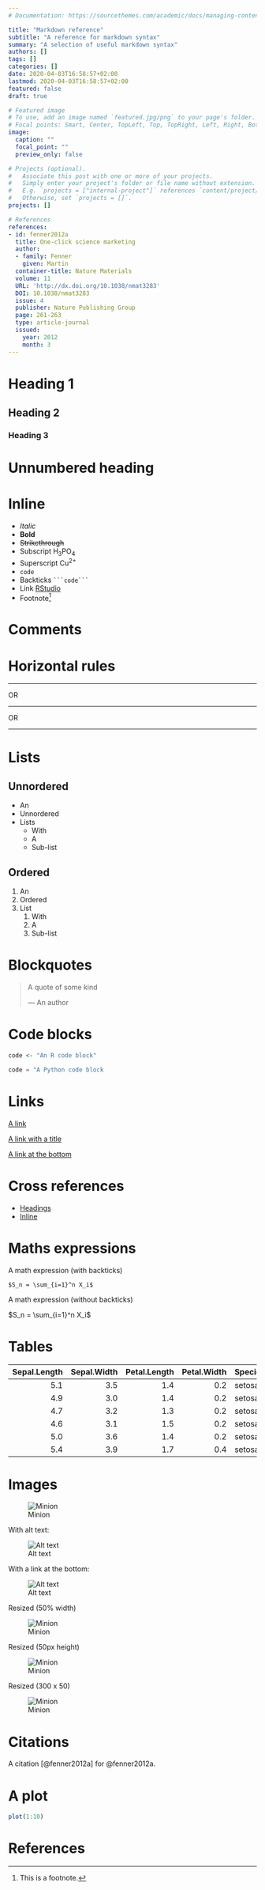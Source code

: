 ```yaml
---
# Documentation: https://sourcethemes.com/academic/docs/managing-content/

title: "Markdown reference"
subtitle: "A reference for markdown syntax"
summary: "A selection of useful markdown syntax"
authors: []
tags: []
categories: []
date: 2020-04-03T16:58:57+02:00
lastmod: 2020-04-03T16:58:57+02:00
featured: false
draft: true

# Featured image
# To use, add an image named `featured.jpg/png` to your page's folder.
# Focal points: Smart, Center, TopLeft, Top, TopRight, Left, Right, BottomLeft, Bottom, BottomRight.
image:
  caption: ""
  focal_point: ""
  preview_only: false

# Projects (optional).
#   Associate this post with one or more of your projects.
#   Simply enter your project's folder or file name without extension.
#   E.g. `projects = ["internal-project"]` references `content/project/deep-learning/index.md`.
#   Otherwise, set `projects = []`.
projects: []

# References
references:
- id: fenner2012a
  title: One-click science marketing
  author:
  - family: Fenner
    given: Martin
  container-title: Nature Materials
  volume: 11
  URL: 'http://dx.doi.org/10.1038/nmat3283'
  DOI: 10.1038/nmat3283
  issue: 4
  publisher: Nature Publishing Group
  page: 261-263
  type: article-journal
  issued:
    year: 2012
    month: 3
---
```




# Heading 1

## Heading 2

### Heading 3

# Unnumbered heading {-}

# Inline

* _Italic_
* **Bold**
* ~~Strikethrough~~
* Subscript H~3~PO~4~
* Superscript Cu^2+^
* `code`
* Backticks ```` ```code``` ````
* Link [RStudio](https://www.rstudio.com)
* Footnote^[This is a footnote.]

# Comments

<!-- There is a comment here -->

# Horizontal rules

___

OR

---

OR

***

# Lists

## Unnordered

* An
* Unnordered
* Lists
    * With
    * A
    * Sub-list

## Ordered

1. An
2. Ordered
3. List
    1. With
    2. A
    3. Sub-list

# Blockquotes

> A quote of some kind
>
> --- An author

# Code blocks

```r
code <- "An R code block"
```

```python
code = "A Python code block
```

# Links

[A link](http://a.link.com)

[A link with a title](http://a.link.com "A link!")

[A link at the bottom][link]

# Cross references

* [Headings](#headings)
* [Inline](#Inline)

# Maths expressions

A math expression (with backticks)

`$S_n = \sum_{i=1}^n X_i$`

A math expression (without backticks)

$S_n = \sum_{i=1}^n X_i$

# Tables

| Sepal.Length| Sepal.Width| Petal.Length| Petal.Width|Species |
|------------:|-----------:|------------:|-----------:|:-------|
|          5.1|         3.5|          1.4|         0.2|setosa  |
|          4.9|         3.0|          1.4|         0.2|setosa  |
|          4.7|         3.2|          1.3|         0.2|setosa  |
|          4.6|         3.1|          1.5|         0.2|setosa  |
|          5.0|         3.6|          1.4|         0.2|setosa  |
|          5.4|         3.9|          1.7|         0.4|setosa  |

# Images

![Minion](https://octodex.github.com/images/minion.png)

With alt text:

![Alt text](https://octodex.github.com/images/stormtroopocat.jpg "The Stormtroopocat")

With a link at the bottom:

![Alt text][dojocat]

Resized (50% width)

![Minion](https://octodex.github.com/images/minion.png?width=50pc)

Resized (50px height)

![Minion](https://octodex.github.com/images/minion.png?height=50px)

Resized (300 x 50)

![Minion](https://octodex.github.com/images/minion.png?height=50px&width=300px)

# Citations

A citation [@fenner2012a] for @fenner2012a.

# A plot

```r
plot(1:10)
```

# References

[link]: http://a.link.com "A link!"
[dojocat]: https://octodex.github.com/images/dojocat.jpg  "The Dojocat"
